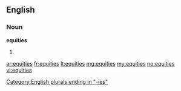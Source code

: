 ==English==

===Noun===
'''equities'''

# {{plural of|[[equity]]}}

[[Category:English plurals ending in "-ies"]]

[[ar:equities]]
[[fr:equities]]
[[lt:equities]]
[[mg:equities]]
[[my:equities]]
[[no:equities]]
[[vi:equities]]